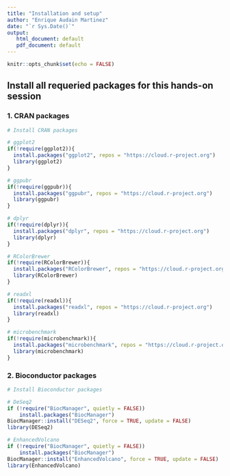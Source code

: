 ```yaml
---
title: "Installation and setup"
author: "Enrique Audain Martinez"
date: "`r Sys.Date()`"
output: 
   html_document: default
   pdf_document: default
---
```


```r
knitr::opts_chunk$set(echo = FALSE)
```


## Install all requeried packages for this hands-on session


### 1. CRAN packages

```r

# Install CRAN packages

# ggplot2
if(!require(ggplot2)){
  install.packages("ggplot2", repos = "https://cloud.r-project.org")
  library(ggplot2)
}

# ggpubr
if(!require(ggpubr)){
  install.packages("ggpubr", repos = "https://cloud.r-project.org")
  library(ggpubr)
}

# dplyr
if(!require(dplyr)){
  install.packages("dplyr", repos = "https://cloud.r-project.org")
  library(dplyr)
}

# RColorBrewer
if(!require(RColorBrewer)){
  install.packages("RColorBrewer", repos = "https://cloud.r-project.org")
  library(RColorBrewer)
}

# readxl
if(!require(readxl)){
  install.packages("readxl", repos = "https://cloud.r-project.org")
  library(readxl)
}

# microbenchmark
if(!require(microbenchmark)){
  install.packages("microbenchmark", repos = "https://cloud.r-project.org")
  library(microbenchmark)
}

```

### 2. Bioconductor packages

```r

# Install Bioconductor packages

# DeSeq2
if (!require("BiocManager", quietly = FALSE))
    install.packages("BiocManager")
BiocManager::install("DESeq2", force = TRUE, update = FALSE)
library(DESeq2)

# EnhancedVolcano
if (!require("BiocManager", quietly = FALSE))
    install.packages("BiocManager")
BiocManager::install("EnhancedVolcano", force = TRUE, update = FALSE)
library(EnhancedVolcano)

```



